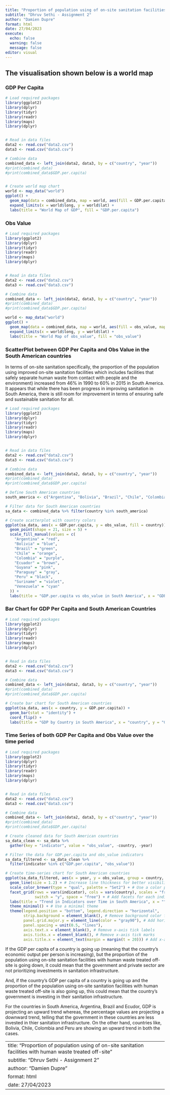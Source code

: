```yaml
---
title: "Proportion of population using of on-site sanitation facilities with human waste treated off-site"
subtitle: "Dhruv Sethi - Assignment 2"
author: "Damien Dupre"
format: html
date: 27/04/2023
execute:
  echo: false
  warning: false
  message: false
editor: visual
---
```


## The visualisation shown below is a world map

### GDP Per Capita

```r
# Load required packages
library(ggplot2)
library(dplyr)
library(tidyr)
library(readr)
library(maps)
library(dplyr)


# Read in data files
data2 <- read.csv("data2.csv")
data3 <- read.csv("data3.csv")

# Combine data
combined_data <- left_join(data2, data3, by = c("country", "year"))
#print(combined_data)
#print(combined_data$GDP.per.capita)


# Create world map chart
world <- map_data("world")
ggplot() +
  geom_map(data = combined_data, map = world, aes(fill = GDP.per.capita, map_id = country), color = "black", size = 0.1) +
  expand_limits(x = world$long, y = world$lat) +
  labs(title = "World Map of GDP", fill = "GDP.per.capita")

```

### Obs Value

```r
# Load required packages
library(ggplot2)
library(dplyr)
library(tidyr)
library(readr)
library(maps)
library(dplyr)


# Read in data files
data2 <- read.csv("data2.csv")
data3 <- read.csv("data3.csv")

# Combine data
combined_data <- left_join(data2, data3, by = c("country", "year"))
#print(combined_data)
#print(combined_data$GDP.per.capita)

world <- map_data("world")
ggplot() +
  geom_map(data = combined_data, map = world, aes(fill = obs_value, map_id = country), color = "green", size = 0.1) +
  expand_limits(x = world$long, y = world$lat) +
  labs(title = "World Map of obs_value", fill = "obs_value")
```

### ScatterPlot between GDP Per Capita and Obs Value in the South American countries

In terms of on-site sanitation specifically, the proportion of the population using improved on-site sanitation facilities which includes facilities that safely separate human waste from contact with people and the environment) increased from 46% in 1990 to 60% in 2015 in South America. It appears that while there has been progress in improving sanitation in South America, there is still room for improvement in terms of ensuring safe and sustainable sanitation for all.

```r
# Load required packages
library(ggplot2)
library(dplyr)
library(tidyr)
library(readr)
library(maps)
library(dplyr)


# Read in data files
data2 <- read.csv("data2.csv")
data3 <- read.csv("data3.csv")

# Combine data
combined_data <- left_join(data2, data3, by = c("country", "year"))
#print(combined_data)
#print(combined_data$GDP.per.capita)

# Define South American countries
south_america <- c("Argentina", "Bolivia", "Brazil", "Chile", "Colombia", "Ecuador", "Guyana", "Paraguay", "Peru", "Suriname", "Venezuela")

# Filter data for South American countries
sa_data <- combined_data %>% filter(country %in% south_america)

# Create scatterplot with country colors
ggplot(sa_data, aes(x = GDP.per.capita, y = obs_value, fill = country)) +
  geom_point(shape = 21, size = 5) +
  scale_fill_manual(values = c(
    "Argentina" = "red",
    "Bolivia" = "blue",
    "Brazil" = "green",
    "Chile" = "orange",
    "Colombia" = "purple",
    "Ecuador" = "brown",
    "Guyana" = "pink",
    "Paraguay" = "gray",
    "Peru" = "black",
    "Suriname" = "violet",
    "Venezuela" = "cyan"
  )) +
  labs(title = "GDP.per.capita vs obs_value in South America", x = "GDP.per.capita", y = "obs_value")
```

### **Bar Chart for GDP Per Capita and South American Countries**

```r
# Load required packages
library(ggplot2)
library(dplyr)
library(tidyr)
library(readr)
library(maps)
library(dplyr)


# Read in data files
data2 <- read.csv("data2.csv")
data3 <- read.csv("data3.csv")

# Combine data
combined_data <- left_join(data2, data3, by = c("country", "year"))
#print(combined_data)
#print(combined_data$GDP.per.capita)

# Create bar chart for South American countries
ggplot(sa_data, aes(x = country, y = GDP.per.capita)) +
  geom_bar(stat = "identity") +
  coord_flip() +
  labs(title = "GDP by Country in South America", x = "country", y = "GDP.per.capita")
```

### **Time Series of both GDP Per Capita and Obs Value over the time period**

```r
# Load required packages
library(ggplot2)
library(dplyr)
library(tidyr)
library(readr)
library(maps)
library(dplyr)


# Read in data files
data2 <- read.csv("data2.csv")
data3 <- read.csv("data3.csv")

# Combine data
combined_data <- left_join(data2, data3, by = c("country", "year"))
#print(combined_data)
#print(combined_data$GDP.per.capita)

# Create cleaned data for South American countries
sa_data_clean <- sa_data %>%
  gather(key = "indicator", value = "obs_value", -country, -year)

# Filter the data for GDP.per.capita and obs_value indicators
sa_data_filtered <- sa_data_clean %>%
  filter(indicator %in% c("GDP.per.capita", "obs_value"))

# Create time-series chart for South American countries
ggplot(sa_data_filtered, aes(x = year, y = obs_value, group = country, color = country)) +
  geom_line(size = 1.2) + # Increase line thickness for better visibility
  scale_color_brewer(type = "qual", palette = "Set2") + # Use a color palette with higher contrast
  facet_grid(rows = vars(indicator), cols = vars(country), scales = "free_y",
             switch = "y", space = "free") + # Add facets for each indicator and country
  labs(title = "Trend in Indicators over Time in South America", x = "", y = "") +
  theme_minimal() + # Use a minimal theme
  theme(legend.position = "bottom", legend.direction = "horizontal",
        strip.background = element_blank(), # Remove background color from facet labels
        panel.grid.major.y = element_line(color = "gray90"), # Add horizontal grid lines
        panel.spacing = unit(0.5, "lines"),
        axis.text.x = element_blank(), # Remove x-axis tick labels
        axis.ticks.x = element_blank(), # Remove x-axis tick marks
        axis.title.x = element_text(margin = margin(t = 20))) # Add x-axis title with margin
```

If the GDP per capita of a country is going up (meaning that the country's economic output per person is increasing), but the proportion of the population using on-site sanitation facilities with human waste treated off-site is going down, it could mean that the government and private sector are not prioritizing investments in sanitation infrastructure.

And, if the country's GDP per capita of a country is going up and the proportion of the population using on-site sanitation facilities with human waste treated off-site is also going up, this could mean that the country's government is investing in their sanitation infrastructure.

For the countries in South America, Argentina, Brazil and Ecudor, GDP is projecting an upward trend whereas, the percentage values are projecting a downward trend, telling that the government in these countries are less invested in thier sanitation infrastructure. On the other hand, countries like, Bolivia, Chile, Colombia and Peru are showing an upward trend in both the cases.

---
title: "Proportion of population using of on-site sanitation facilities with human waste treated off-site"
subtitle: "Dhruv Sethi - Assignment 2"
authoor: "Damien Dupre"
format: html
date: 27/04/2023
---
